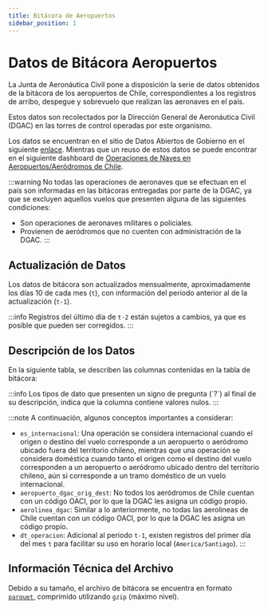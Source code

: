 ```yaml
---
title: Bitácora de Aeropuertos
sidebar_position: 1
---
```



# Datos de Bitácora Aeropuertos

La Junta de Aeronáutica Civil pone a disposición la serie
de datos obtenidos de la bitácora de los aeropuertos de Chile,
correspondientes a los registros de arribo, despegue y
sobrevuelo que realizan las aeronaves en el país.

Estos datos son recolectados por la Dirección General de
Aeronáutica Civil (DGAC) en las torres de control operadas
por este organismo.

Los datos se encuentran en el sitio de Datos Abiertos de Gobierno
en el siguiente [enlace](https://datos.gob.cl/dataset/bitacora-aeropuertos).
Mientras que un reuso de estos datos se puede encontrar en el siguiente
dashboard de [Operaciones de Naves en Aeropuertos/Aeródromos de Chile](https://app.powerbi.com/view?r=eyJrIjoiMjk4NDY4NDQtYTU1MC00MTNhLTk0MWQtYmY4ODcxMjhhMjhhIiwidCI6IjFhNmRiN2EwLTllZjgtNDQ1NC05MGUzLWMwNmM1Njc1N2FlZCIsImMiOjR9).

:::warning
No todas las operaciones de aeronaves que se efectuan en
el país son informadas en las bitácoras entregadas
por parte de la DGAC, ya que se excluyen aquellos vuelos
que presenten alguna de las siguientes condiciones:
  - Son operaciones de aeronaves militares o policiales.
  - Provienen de aeródromos que no cuenten con administración
    de la DGAC.
:::


## Actualización de Datos

Los datos de bitácora son actualizados mensualmente,
aproximadamente los días 10 de cada mes (`t`), con información
del periodo anterior al de la actualización (`t-1`).

:::info
Registros del último día de `t-2` están sujetos a cambios, ya
que es posible que pueden ser corregidos.
:::

## Descripción de los Datos

En la siguiente tabla, se describen las columnas contenidas en la
tabla de bitácora:

<CsvDocTable csvData={bitacoraCsv} />
:::info
Los tipos de dato que presenten un signo de pregunta (`?`) al final
de su descripción, indica que la columna contiene valores nulos.
:::


:::note
A continuación, algunos conceptos importantes a considerar:

- `es_internacional`: Una operación se considera internacional cuando
el origen o destino del vuelo corresponde a un aeropuerto o aeródromo
ubicado fuera del territorio chileno, mientras que una operación se
considera doméstica cuando tanto el origen como el destino del vuelo
corresponden a un aeropuerto o aeródromo ubicado dentro del territorio
chileno, aún si corresponde a un tramo doméstico de un vuelo internacional.
- `aeropuerto_dgac_orig_dest`: No todos los aeródromos de Chile cuentan
con un código OACI, por lo que la DGAC les asigna un código propio.
- `aerolinea_dgac`: Similar a lo anteriormente, no todas las
aerolineas de Chile cuentan con un código OACI, por lo que la DGAC
les asigna un código propio.
- `dt_operacion`: Adicional al periodo `t-1`, existen registros del primer
día del mes `t` para facilitar su uso en horario local (`America/Santiago`).
:::

## Información Técnica del Archivo

Debido a su tamaño, el archivo de bitácora se encuentra en formato
[`parquet`](https://parquet.apache.org/), comprimido utilizando
`gzip` (máximo nivel).